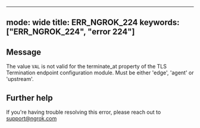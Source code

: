 
---
mode: wide
title: ERR_NGROK_224
keywords: ["ERR_NGROK_224", "error 224"]
---

## Message
The value `VAL` is not valid for the terminate_at property of the TLS Termination endpoint configuration module. Must be either 'edge', 'agent' or 'upstream'.




## Further help
If you're having trouble resolving this error, please reach out to [support@ngrok.com](mailto:support@ngrok.com?subject=Help%20with%20ERR_NGROK_224)

